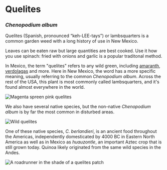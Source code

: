 # Quelites

### _Chenopodium album_

Quelites (Spanish, pronounced “keh-LEE-tays”) or lambsquarters is a common garden weed with a long history of use in New Mexico.

Leaves can be eaten raw but large quantities are best cooked. Use it how you use spinach: fried with onions and garlic is a popular traditonal method.

In Mexico, the term "quelites" refers to any wild green, including [amaranth](amaranthus), [verdolagas](portulaca) and more. Here in New Mexico, the word has a more specific meaning, usually referring to the common _Chenopodium album_. Across the rest of the USA, this plant is most commonly called lambsquarters, and it's found almost everywhere in the world.

![Magenta spreen pink quelites](/assets/chenopodium/img/pink.jpg "A cultivated European species, Magenta spreen or Chenopodium giganteum")

We also have several native species, but the non-native _Chenopodium album_ is by far the most common in disturbed areas.

![Wild quelites](/assets/chenopodium/img/wild.jpg "One of our native Chenopodium species, in Jemez. This is most likely Chenopodium fremontii.")

One of these native species, _C. berlandieri_, is an ancient food throughout the Americas, independently domesticated by 4000 BC in Eastern North America as well as in Mexico as _huauzontle_, an important Aztec crop that is still grown today. Quinoa likely originated from the same wild species in the Andes.

![A roadrunner in the shade of a quelites patch](/assets/chenopodium/img/roadrunner.jpg "A roadrunner in the shade of a Chenopodium album patch")
